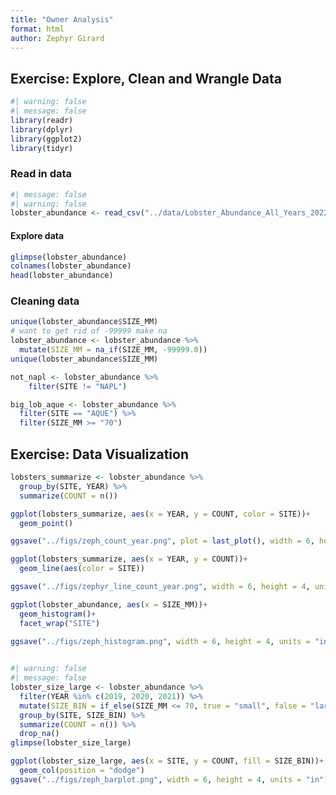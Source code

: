```yaml
---
title: "Owner Analysis"
format: html
author: Zephyr Girard
---
```


## Exercise: Explore, Clean and Wrangle Data

```r
#| warning: false
#| message: false
library(readr)
library(dplyr)
library(ggplot2)
library(tidyr)
```

### Read in data

```r
#| message: false
#| warning: false
lobster_abundance <- read_csv("../data/Lobster_Abundance_All_Years_20220829.csv")
```

#### Explore data

```r
glimpse(lobster_abundance)
colnames(lobster_abundance)
head(lobster_abundance)
```

### Cleaning data

```r
unique(lobster_abundance$SIZE_MM)
# want to get rid of -99999 make na
lobster_abundance <- lobster_abundance %>% 
  mutate(SIZE_MM = na_if(SIZE_MM, -99999.0))
unique(lobster_abundance$SIZE_MM)

not_napl <- lobster_abundance %>% 
    filter(SITE != "NAPL")

big_lob_aque <- lobster_abundance %>%
  filter(SITE == "AQUE") %>% 
  filter(SIZE_MM >= "70")
```

## Exercise: Data Visualization

```r
lobsters_summarize <- lobster_abundance %>% 
  group_by(SITE, YEAR) %>% 
  summarize(COUNT = n())

ggplot(lobsters_summarize, aes(x = YEAR, y = COUNT, color = SITE))+
  geom_point()

ggsave("../figs/zeph_count_year.png", plot = last_plot(), width = 6, height = 4, units = "in")

ggplot(lobsters_summarize, aes(x = YEAR, y = COUNT))+
  geom_line(aes(color = SITE))

ggsave("../figs/zephyr_line_count_year.png", width = 6, height = 4, units = "in")
```

```r
ggplot(lobster_abundance, aes(x = SIZE_MM))+
  geom_histogram()+
  facet_wrap("SITE")

ggsave("../figs/zeph_histogram.png", width = 6, height = 4, units = "in")
 
```

```r
#| warning: false
#| message: false
lobster_size_large <- lobster_abundance %>% 
  filter(YEAR %in% c(2019, 2020, 2021)) %>% 
  mutate(SIZE_BIN = if_else(SIZE_MM <= 70, true = "small", false = "large")) %>% 
  group_by(SITE, SIZE_BIN) %>% 
  summarize(COUNT = n()) %>% 
  drop_na()
glimpse(lobster_size_large)

ggplot(lobster_size_large, aes(x = SITE, y = COUNT, fill = SIZE_BIN))+
  geom_col(position = "dodge")
ggsave("../figs/zeph_barplot.png", width = 6, height = 4, units = "in")
```

